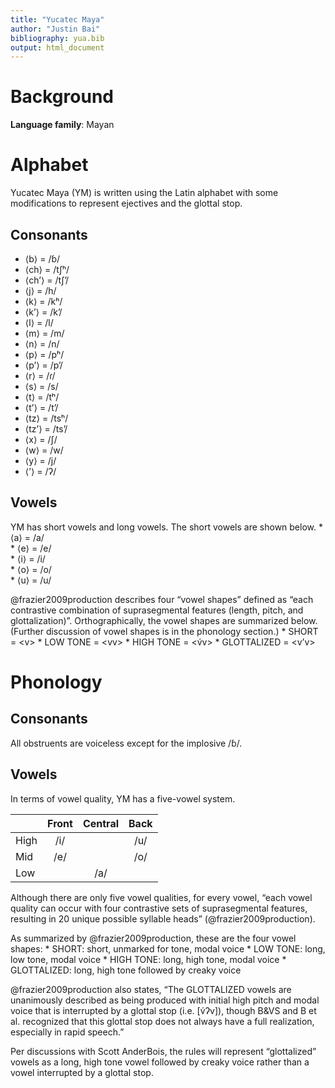 ```yaml
---
title: "Yucatec Maya"
author: "Justin Bai"
bibliography: yua.bib
output: html_document
---
```

# Background
**Language family**: Mayan

# Alphabet
Yucatec Maya (YM) is written using the Latin alphabet with some modifications to represent ejectives and the glottal stop.

## Consonants
* ⟨b⟩ = /ɓ/
* ⟨ch⟩ = /tʃʰ/
* ⟨chʼ⟩ = /tʃʼ/
* ⟨j⟩ = /h/
* ⟨k⟩ = /kʰ/
* ⟨kʼ⟩ = /kʼ/
* ⟨l⟩ = /l/
* ⟨m⟩ = /m/
* ⟨n⟩ = /n/
* ⟨p⟩ = /pʰ/
* ⟨pʼ⟩ = /pʼ/
* ⟨r⟩ = /ɾ/  
* ⟨s⟩ = /s/  
* ⟨t⟩ = /tʰ/  
* ⟨tʼ⟩ = /tʼ/  
* ⟨tz⟩ = /tsʰ/  
* ⟨tzʼ⟩ = /tsʼ/  
* ⟨x⟩ = /ʃ/  
* ⟨w⟩ = /w/  
* ⟨y⟩ = /j/  
* ⟨ʼ⟩ = /ʔ/  

## Vowels
YM has short vowels and long vowels.
The short vowels are shown below.
* ⟨a⟩ = /a/  
* ⟨e⟩ = /e/  
* ⟨i⟩ = /i/  
* ⟨o⟩ = /o/  
* ⟨u⟩ = /u/

@frazier2009production describes four "vowel shapes" defined as "each contrastive combination of suprasegmental features (length, pitch, and
glottalization)". Orthographically, the vowel shapes are summarized below. (Further discussion of vowel shapes is in the phonology section.)
* SHORT = \<v>
* LOW TONE = \<vv>
* HIGH TONE = \<v́v>
* GLOTTALIZED = \<v’v>

# Phonology
## Consonants
All obstruents are voiceless except for the implosive /ɓ/.

## Vowels
In terms of vowel quality, YM has a five-vowel system.

|      |   Front   |  Central  |    Back   |
|------|:---------:|:---------:|:---------:|
| High |    /i/    |           |    /u/    |
| Mid  |    /e/    |           |    /o/    |
| Low  |           |    /a/    |           ‍|

Although there are only five vowel qualities, for every vowel, "each vowel quality can occur with four contrastive sets of suprasegmental features, resulting in 20 unique possible syllable heads" (@frazier2009production).

As summarized by @frazier2009production, these are the four vowel shapes:
* SHORT: short, unmarked for tone, modal voice
* LOW TONE: long, low tone, modal voice
* HIGH TONE: long, high tone, modal voice
* GLOTTALIZED: long, high tone followed by creaky voice

@frazier2009production also states, "The GLOTTALIZED vowels are unanimously described as being produced with initial high pitch and modal voice that is interrupted by a glottal stop (i.e. [v́ʔv]), though B&VS and B et al. recognized that this glottal stop does not always have a full realization, especially in rapid speech."

Per discussions with Scott AnderBois, the rules will represent "glottalized" vowels as a long, high tone vowel followed by creaky voice rather than a vowel interrupted by a glottal stop.
